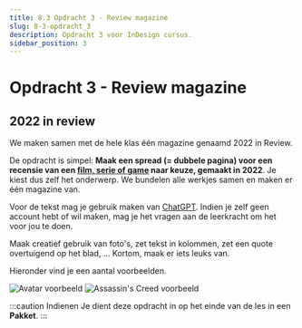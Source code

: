 ```yaml
---
title: 8.3 Opdracht 3 - Review magazine
slug: 8-3-opdracht_3
description: Opdracht 3 voor InDesign cursus.
sidebar_position: 3
---
```



# Opdracht 3 - Review magazine

## 2022 in review

We maken samen met de hele klas één magazine genaamd <Highlight>2022 in Review</Highlight>.

De opdracht is simpel: **Maak een spread (= dubbele pagina) voor een recensie van een <ins>film, serie of game</ins> naar keuze, gemaakt in 2022**. Je kiest dus zelf het onderwerp. We bundelen alle werkjes samen en maken er één magazine van.

Voor de tekst mag je gebruik maken van [ChatGPT](https://chat.openai.com/). Indien je zelf geen account hebt of wil maken, mag je het vragen aan de leerkracht om het voor jou te doen.

Maak creatief gebruik van foto's, zet tekst in kolommen, zet een quote overtuigend op het blad, ... Kortom, maak er iets leuks van.

Hieronder vind je een aantal voorbeelden.

![Avatar voorbeeld](img/opdracht-3/avatar-example.jpg)
![Assassin's Creed voorbeeld](img/opdracht-3/assassin-example.jpg)

:::caution Indienen
Je dient deze opdracht in op het einde van de les in een **Pakket**.
:::